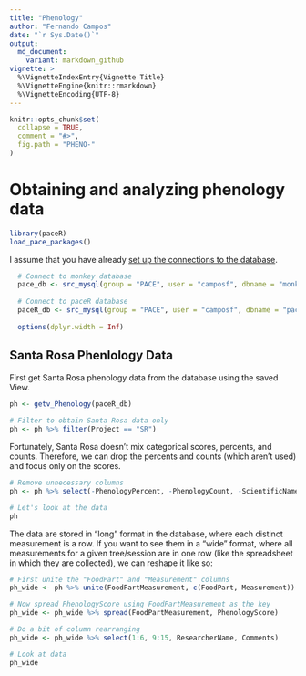 ```yaml
---
title: "Phenology"
author: "Fernando Campos"
date: "`r Sys.Date()`"
output:
  md_document:
    variant: markdown_github
vignette: >
  %\VignetteIndexEntry{Vignette Title}
  %\VignetteEngine{knitr::rmarkdown}
  %\VignetteEncoding{UTF-8}
---
```


```r
knitr::opts_chunk$set(
  collapse = TRUE,
  comment = "#>",
  fig.path = "PHENO-"
)
```

# Obtaining and analyzing phenology data

```r
library(paceR)
load_pace_packages()
```

I assume that you have already [set up the connections to the database](README.md).

```r
  # Connect to monkey database
  pace_db <- src_mysql(group = "PACE", user = "camposf", dbname = "monkey", password = NULL)
  
  # Connect to paceR database  
  paceR_db <- src_mysql(group = "PACE", user = "camposf", dbname = "paceR", password = NULL)
  
  options(dplyr.width = Inf)
```

## Santa Rosa Phenlology Data

First get Santa Rosa phenology data from the database using the saved View.

```r
ph <- getv_Phenology(paceR_db)
  
# Filter to obtain Santa Rosa data only
ph <- ph %>% filter(Project == "SR")
```

Fortunately, Santa Rosa doesn't mix categorical scores, percents, and counts. Therefore, we can drop the percents and counts (which aren't used) and focus only on the scores.

```r
# Remove unnecessary columns
ph <- ph %>% select(-PhenologyPercent, -PhenologyCount, -ScientificName, -RecordDate)

# Let's look at the data
ph
```

The data are stored in "long" format in the database, where each distinct measurement is a row. If you want to see them in a "wide" format, where all measurements for a given tree/session are in one row (like the spreadsheet in which they are collected), we can reshape it like so:

```r
# First unite the "FoodPart" and "Measurement" columns
ph_wide <- ph %>% unite(FoodPartMeasurement, c(FoodPart, Measurement))

# Now spread PhenologyScore using FoodPartMeasurement as the key
ph_wide <- ph_wide %>% spread(FoodPartMeasurement, PhenologyScore)

# Do a bit of column rearranging
ph_wide <- ph_wide %>% select(1:6, 9:15, ResearcherName, Comments)

# Look at data
ph_wide
```

